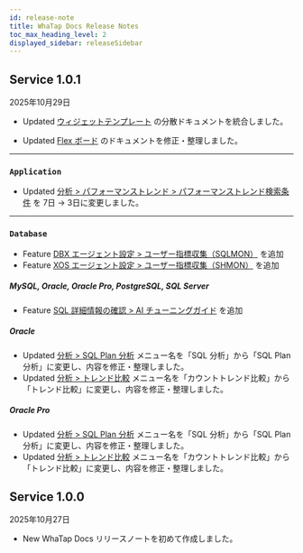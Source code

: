 ```yaml
---
id: release-note
title: WhaTap Docs Release Notes
toc_max_heading_level: 2
displayed_sidebar: releaseSidebar
---
```


## Service 1.0.1

2025年10月29日

<div class='indentTab'>

- <Status priority='1'>Updated</Status> [ウィジェットテンプレート](/widget-template) の分散ドキュメントを統合しました。

- <Status priority='1'>Updated</Status> [Flex ボード](/java/flex-board) のドキュメントを修正・整理しました。

---

### `Application`

- <Status priority='1'>Updated</Status> [分析 > パフォーマンストレンド > パフォーマンストレンド検索条件](/java/performance-trend#performance-trend-search-conditions) を 7日 → 3日に変更しました。

---

### `Database`

- <Status priority='1'>Feature</Status> [DBX エージェント設定 > ユーザー指標収集（SQLMON）](/oracle-pro/agent-dmx-settings#사용자-지표-수집-sqlmon) を追加
- <Status priority='1'>Feature</Status> [XOS エージェント設定 > ユーザー指標収集（SHMON）](/oracle-pro/agent-xos-settings#사용자-지표-수집-shmon) を追加

##### MySQL, Oracle, Oracle Pro, PostgreSQL, SQL Server

- <Status priority='1'>Feature</Status> [SQL 詳細情報の確認 > AI チューニングガイド](/mysql/instance-monitoring#ai-tuning-Guide-db) を追加

##### Oracle

- <Status priority='1'>Updated</Status> [分析 > SQL Plan 分析](/oracle/analysis-sql) メニュー名を「SQL 分析」から「SQL Plan 分析」に変更し、内容を修正・整理しました。  
- <Status priority='1'>Updated</Status> [分析 > トレンド比較](/oracle/analysis-count-trend) メニュー名を「カウントトレンド比較」から「トレンド比較」に変更し、内容を修正・整理しました。

##### Oracle Pro

- <Status priority='1'>Updated</Status> [分析 > SQL Plan 分析](/oracle-pro/analysis-sql) メニュー名を「SQL 分析」から「SQL Plan 分析」に変更し、内容を修正・整理しました。  
- <Status priority='1'>Updated</Status> [分析 > トレンド比較](/oracle-pro/analysis-count-trend) メニュー名を「カウントトレンド比較」から「トレンド比較」に変更し、内容を修正・整理しました。

</div>

## Service 1.0.0

2025年10月27日

- <Status priority='1'>New</Status> WhaTap Docs リリースノートを初めて作成しました。